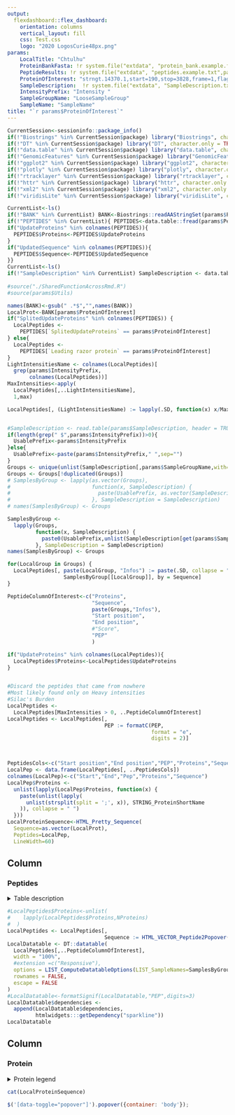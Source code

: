 ```yaml
---
output: 
  flexdashboard::flex_dashboard:
    orientation: columns
    vertical_layout: fill
    css: Test.css
    logo: "2020 LogosCurie48px.png"
params:
    LocalTitle: "Chtulhu"
    ProteinBankFasta: !r system.file("extdata", "protein_bank.example.fasta",package = "isoformnspectRe")
    PeptideResults: !r system.file("extdata", "peptides.example.txt",package = "isoformnspectRe")
    ProteinOfInterest: "strngt.14370.1,start=190,stop=3828,frame=1,flag=1,UNIPROT=sp|P55011|S12A2_HUMAN|tr|Q53ZR1|Q53ZR1_HUMAN|N:2"
    SampleDescription:  !r system.file("extdata", "SampleDescription.txt",package = "isoformnspectRe")
    IntensityPrefix: "Intensity "
    SampleGroupName: "LooseSampleGroup"
    SampleName: "SampleName"
title: "`r params$ProteinOfInterest`"
---
```




```r
CurrentSession<-sessioninfo::package_info()
if(!"Biostrings" %in% CurrentSession$package) library("Biostrings", character.only = TRUE, quietly = TRUE, verbose = FALSE)
if(!"DT" %in% CurrentSession$package) library("DT", character.only = TRUE, quietly = TRUE, verbose = FALSE)
if(!"data.table" %in% CurrentSession$package) library("data.table", character.only = TRUE, quietly = TRUE, verbose = FALSE)
if(!"GenomicFeatures" %in% CurrentSession$package) library("GenomicFeatures", character.only = TRUE, quietly = TRUE, verbose = FALSE)
if(!"ggplot2" %in% CurrentSession$package) library("ggplot2", character.only = TRUE, quietly = TRUE, verbose = FALSE)
if(!"plotly" %in% CurrentSession$package) library("plotly", character.only = TRUE, quietly = TRUE, verbose = FALSE)
if(!"rtracklayer" %in% CurrentSession$package) library("rtracklayer", character.only = TRUE, quietly = TRUE, verbose = FALSE)
if(!"httr" %in% CurrentSession$package) library("httr", character.only = TRUE, quietly = TRUE, verbose = FALSE)
if(!"xml2" %in% CurrentSession$package) library("xml2", character.only = TRUE, quietly = TRUE, verbose = FALSE)
if(!"viridisLite" %in% CurrentSession$package) library("viridisLite", character.only = TRUE, quietly = TRUE, verbose = FALSE)

CurrentList<-ls()
if(!"BANK" %in% CurrentList) BANK<-Biostrings::readAAStringSet(params$ProteinBankFasta)
if(!"PEPTIDES" %in% CurrentList){ PEPTIDES<-data.table::fread(params$PeptideResults,integer64 = "numeric")
if("UpdateProteins" %in% colnames(PEPTIDES)){
  PEPTIDES$Proteins<-PEPTIDES$UpdateProteins
}
if("UpdatedSequence" %in% colnames(PEPTIDES)){
  PEPTIDES$Sequence<-PEPTIDES$UpdatedSequence
}}
CurrentList<-ls()
if(!"SampleDescription" %in% CurrentList) SampleDescription <- data.table::fread(params$SampleDescription, header = TRUE)
 
#source("./SharedFunctionAcrossRmd.R")
#source(params$Utils)
```

```r

names(BANK)<-gsub(" .*$","",names(BANK))
LocalProt<-BANK[params$ProteinOfInterest]
if("SplitedUpdateProteins" %in% colnames(PEPTIDES)) {
  LocalPeptides <-
    PEPTIDES[`SplitedUpdateProteins` == params$ProteinOfInterest]
} else{
  LocalPeptides <-
    PEPTIDES[`Leading razor protein` == params$ProteinOfInterest]
}
LightIntensitiesName <- colnames(LocalPeptides)[
  grep(params$IntensityPrefix,
       colnames(LocalPeptides))]
MaxIntensities<-apply(
  LocalPeptides[,..LightIntensitiesName],
  1,max)

LocalPeptides[, (LightIntensitiesName) := lapply(.SD, function(x) x/MaxIntensities), .SDcols = LightIntensitiesName]


#SampleDescription <- read.table(params$SampleDescription, header = TRUE)
if(length(grep(" $",params$IntensityPrefix))>0){
  UsablePrefix<-params$IntensityPrefix
}else{
  UsablePrefix<-paste(params$IntensityPrefix," ",sep="")
}
Groups <- unique(unlist(SampleDescription[,params$SampleGroupName,with=FALSE],use.names=FALSE))
Groups <- Groups[!duplicated(Groups)]
# SamplesByGroup <- lapply(as.vector(Groups),
#                          function(x, SampleDescription) {
#                            paste(UsablePrefix, as.vector(SampleDescription[SampleDescription[,params$SampleGroupName] == x, params$SampleName]),sep="")
#                          }, SampleDescription = SampleDescription)
# names(SamplesByGroup) <- Groups

SamplesByGroup <-
  lapply(Groups,
         function(x, SampleDescription) {
           paste0(UsablePrefix,unlist(SampleDescription[get(params$SampleGroupName) == x, ][, .SD, .SDcols = params$SampleName], use.names = FALSE))
         }, SampleDescription = SampleDescription)
names(SamplesByGroup) <- Groups

for(LocalGroup in Groups) {
  LocalPeptides[, paste(LocalGroup, "Infos") := paste(.SD, collapse = ","), .SDcols =
                  SamplesByGroup[[LocalGroup]], by = Sequence]
}

PeptideColumnOfInterest<-c("Proteins",
                           "Sequence",
                           paste(Groups,"Infos"),
                           "Start position",
                           "End position",
                           #"Score",
                           "PEP"
                           )

if("UpdateProteins" %in% colnames(LocalPeptides)){
  LocalPeptides$Proteins<-LocalPeptides$UpdateProteins
}


#Discard the peptides that came from nowhere 
#Most likely found only on Heavy intensities
#Silac's Burden
LocalPeptides <-
  LocalPeptides[MaxIntensities > 0, ..PeptideColumnOfInterest]
LocalPeptides <- LocalPeptides[,
                               PEP := formatC(PEP,
                                              format = "e",
                                              digits = 2)]




```

```r
PeptidesCols<-c("Start position","End position","PEP","Proteins","Sequence")
LocalPep <- data.frame(LocalPeptides[, ..PeptidesCols])
colnames(LocalPep)<-c("Start","End","Pep","Proteins","Sequence")
LocalPep$Proteins <-
  unlist(lapply(LocalPep$Proteins, function(x) {
    paste(unlist(lapply(
      unlist(strsplit(split = ';', x)), STRING_ProteinShortName
    )), collapse = " ")
  }))
LocalProteinSequence<-HTML_Pretty_Sequence(
  Sequence=as.vector(LocalProt),
  Peptides=LocalPep,
  LineWidth=60)
```


Column {data-width=600}
-----------------------------------------------------------------------

### Peptides

<details>

<summary>Table description</summary>
<p>

All the peptides that match this protein, each line is a peptide.

 * Proteins: Number of proteins that match this peptide. You can hover over the number to have more informations on the different proteins matched by this peptide.
 
 * Sequence: Peptide sequence. If the peptide sequence is too long, you can hover over it to see the whole sequence in a popup. 
 
 * Infos: Normalized intensities of the peptides across all the sample of a group. Group are defined by values presents in the sample sheet file. You can hover over the bars to see the sample name.
 
 * Start position: matching start position of the peptide in the protein sequence
 
 * End position: matching end position of the peptide in the protein sequence
 
 * PEP: FDR of the peptide identification
 
</p>
</details>


```r
#LocalPeptides$Proteins<-unlist(
#    lapply(LocalPeptides$Proteins,NProteins)
#  )
LocalPeptides <- LocalPeptides[,
                               Sequence := HTML_VECTOR_Peptide2Popover(Sequence, 15)]
LocalDatatable <- DT::datatable(
  LocalPeptides[,..PeptideColumnOfInterest],
  width = "100%",
  #extension =c("Responsive"),
  options = LIST_ComputeDatatableOptions(LIST_SampleNames=SamplesByGroup),
  rownames = FALSE,
  escape = FALSE
)
#LocalDatatable<-formatSignif(LocalDatatable,"PEP",digits=3)
LocalDatatable$dependencies <-
  append(LocalDatatable$dependencies,
         htmlwidgets:::getDependency("sparkline"))
LocalDatatable

```

Column {data-width=350}
-----------------------------------------------------------------------





### Protein

<details>

<summary>Protein legend</summary>
<p>

Protein sequence as provided in the protein bank.

* Matching peptide is displayed with this <span class='Peptide'>FORMALISM</span>

* Matching proteotypic peptide is displayed with this <span class='Proteotypic'>FORMALISM</span>

* Variation to the canonical form (splicing variant)is displayed with this <span class='VariantSplicing'>FORMALISM</span>

You can hover over each formalism to have more informations. A specific positon on the protein sequence can have several features of interest such as overlapping peptide due to misscleavage or a peptide overlaping a aplicing variant, each of these features will be diplayed in the informations.

</p>
</details>

```r
cat(LocalProteinSequence)
```

<!-- Redundant code since it is already present in the drawcallback of the peptide datatable but in case one day I decide to get rid of the data table, this will be necessary -->
```js
$('[data-toggle="popover"]').popover({container: 'body'});
```
